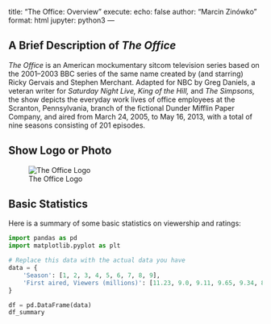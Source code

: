 title: "The Office: Overview"
execute:
  echo: false
author: "Marcin Zinówko"
format: html
jupyter: python3
---

## A Brief Description of *The Office*

*The Office* is an American mockumentary sitcom television series based on the 2001–2003 BBC series of the same name created by (and starring) Ricky Gervais and Stephen Merchant. Adapted for NBC by Greg Daniels, a veteran writer for *Saturday Night Live, King of the Hill,* and *The Simpsons,* the show depicts the everyday work lives of office employees at the Scranton, Pennsylvania, branch of the fictional Dunder Mifflin Paper Company, and aired from March 24, 2005, to May 16, 2013, with a total of nine seasons consisting of 201 episodes.

## Show Logo or Photo

![The Office Logo](Theoffice.png)

## Basic Statistics

Here is a summary of some basic statistics on viewership and ratings:

```python
import pandas as pd
import matplotlib.pyplot as plt

# Replace this data with the actual data you have
data = {
    'Season': [1, 2, 3, 4, 5, 6, 7, 8, 9],
    'First aired, Viewers (millions)': [11.23, 9.0, 9.11, 9.65, 9.34, 8.21, 8.48, 7.64, 4.28]
}

df = pd.DataFrame(data)
df_summary
```